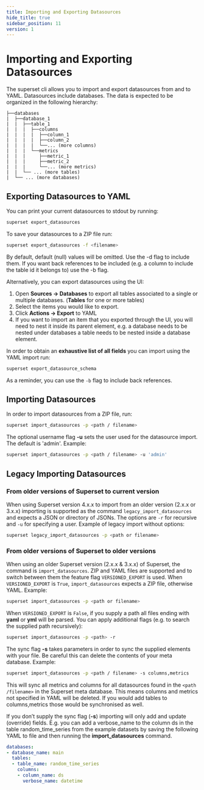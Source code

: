 ```yaml
---
title: Importing and Exporting Datasources
hide_title: true
sidebar_position: 11
version: 1
---
```


# Importing and Exporting Datasources

The superset cli allows you to import and export datasources from and to YAML. Datasources include
databases. The data is expected to be organized in the following hierarchy:

```text
├──databases
|  ├──database_1
|  |  ├──table_1
|  |  |  ├──columns
|  |  |  |  ├──column_1
|  |  |  |  ├──column_2
|  |  |  |  └──... (more columns)
|  |  |  └──metrics
|  |  |     ├──metric_1
|  |  |     ├──metric_2
|  |  |     └──... (more metrics)
|  |  └── ... (more tables)
|  └── ... (more databases)
```

## Exporting Datasources to YAML

You can print your current datasources to stdout by running:

```bash
superset export_datasources
```

To save your datasources to a ZIP file run:

```bash
superset export_datasources -f <filename>
```

By default, default (null) values will be omitted. Use the -d flag to include them. If you want back
references to be included (e.g. a column to include the table id it belongs to) use the -b flag.

Alternatively, you can export datasources using the UI:

1. Open **Sources -> Databases** to export all tables associated to a single or multiple databases.
   (**Tables** for one or more tables)
2. Select the items you would like to export.
3. Click **Actions -> Export** to YAML
4. If you want to import an item that you exported through the UI, you will need to nest it inside
   its parent element, e.g. a database needs to be nested under databases a table needs to be nested
   inside a database element.

In order to obtain an **exhaustive list of all fields** you can import using the YAML import run:

```bash
superset export_datasource_schema
```

As a reminder, you can use the `-b` flag to include back references.

## Importing Datasources

In order to import datasources from a ZIP file, run:

```bash
superset import_datasources -p <path / filename>
```

The optional username flag **-u** sets the user used for the datasource import. The default is 'admin'. Example:

```bash
superset import_datasources -p <path / filename> -u 'admin'
```

## Legacy Importing Datasources

### From older versions of Superset to current version

When using Superset version 4.x.x to import from an older version (2.x.x or 3.x.x) importing is supported as the command `legacy_import_datasources` and expects a JSON or directory of JSONs. The options are `-r` for recursive and `-u` for specifying a user. Example of legacy import without options:

```bash
superset legacy_import_datasources -p <path or filename>
```

### From older versions of Superset to older versions

When using an older Superset version (2.x.x & 3.x.x) of Superset, the command is `import_datasources`. ZIP and YAML files are supported and to switch between them the feature flag `VERSIONED_EXPORT` is used. When `VERSIONED_EXPORT` is `True`, `import_datasources` expects a ZIP file, otherwise YAML. Example:

```bash
superset import_datasources -p <path or filename>
```

When `VERSIONED_EXPORT` is `False`, if you supply a path all files ending with **yaml** or **yml** will be parsed. You can apply
additional flags (e.g. to search the supplied path recursively):

```bash
superset import_datasources -p <path> -r
```

The sync flag **-s** takes parameters in order to sync the supplied elements with your file. Be
careful this can delete the contents of your meta database. Example:

```bash
superset import_datasources -p <path / filename> -s columns,metrics
```

This will sync all metrics and columns for all datasources found in the `<path /filename>` in the
Superset meta database. This means columns and metrics not specified in YAML will be deleted. If you
would add tables to columns,metrics those would be synchronised as well.

If you don’t supply the sync flag (**-s**) importing will only add and update (override) fields.
E.g. you can add a verbose_name to the column ds in the table random_time_series from the example
datasets by saving the following YAML to file and then running the **import_datasources** command.

```yaml
databases:
- database_name: main
  tables:
  - table_name: random_time_series
    columns:
    - column_name: ds
      verbose_name: datetime
```
